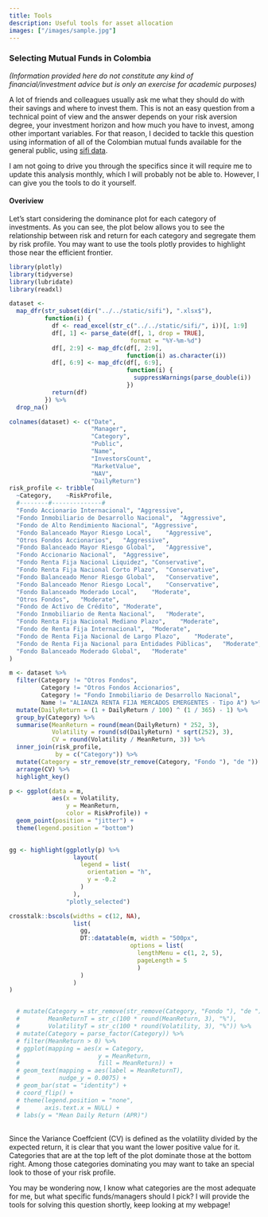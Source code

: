 ```yaml
---
title: Tools
description: Useful tools for asset allocation
images: ["/images/sample.jpg"]
---
```


### Selecting Mutual Funds in Colombia

*(Information provided here do not constitute any kind of financial/investment advice but is only an exercise for academic purposes)*

A lot of friends and colleagues usually ask me what they should do with their savings and where to invest them. This is not an easy question from a technical point of view and the answer depends on your risk aversion degree, your investment horizon and how much you have to invest, among other important variables. For that reason, I decided to tackle this question using information of all of the Colombian mutual funds available for the general public, using [sifi data](https://sificcolombia.lvaindices.com/estadisticas/).

I am not going to drive you through the specifics since it will require me to update this analysis monthly, which I will probably not be able to. However, I can give you the tools to do it yourself.

#### Overiview

Let's start considering the dominance plot for each category of investments. As you can see, the plot below allows you to see the relationship between risk and return for each category and segregate them by risk profile. You may want to use the tools plotly provides to highlight those near the efficient frontier.

```r
library(plotly)
library(tidyverse)
library(lubridate)
library(readxl)

dataset <- 
  map_dfr(str_subset(dir("../../static/sifi"), ".xlsx$"), 
          function(i) {
            df <- read_excel(str_c("../../static/sifi/", i))[, 1:9]
            df[, 1] <- parse_date(df[, 1, drop = TRUE], 
                                  format = "%Y-%m-%d")
            df[, 2:9] <- map_dfc(df[, 2:9], 
                                 function(i) as.character(i))
            df[, 6:9] <- map_dfc(df[, 6:9], 
                                 function(i) {
                                   suppressWarnings(parse_double(i))
                                 })
            return(df)
          }) %>% 
  drop_na() 

colnames(dataset) <- c("Date",
                       "Manager",
                       "Category",
                       "Public",
                       "Name",
                       "InvestorsCount",
                       "MarketValue",
                       "NAV",
                       "DailyReturn")
risk_profile <- tribble(
  ~Category,	~RiskProfile,
  #--------#--------------#
  "Fondo Accionario Internacional",	"Aggressive",
  "Fondo Inmobiliario de Desarrollo Nacional",	"Aggressive",
  "Fondo de Alto Rendimiento Nacional",	"Aggressive",
  "Fondo Balanceado Mayor Riesgo Local",	"Aggressive",
  "Otros Fondos Accionarios",	"Aggressive",
  "Fondo Balanceado Mayor Riesgo Global",	"Aggressive",
  "Fondo Accionario Nacional",	"Aggressive",
  "Fondo Renta Fija Nacional Liquidez",	"Conservative",
  "Fondo Renta Fija Nacional Corto Plazo",	"Conservative",
  "Fondo Balanceado Menor Riesgo Global",	"Conservative",
  "Fondo Balanceado Menor Riesgo Local",	"Conservative",
  "Fondo Balanceado Moderado Local",	"Moderate",
  "Otros Fondos",	"Moderate",
  "Fondo de Activo de Crédito",	"Moderate",
  "Fondo Inmobiliario de Renta Nacional",	"Moderate",
  "Fondo Renta Fija Nacional Mediano Plazo",	"Moderate",
  "Fondo de Renta Fija Internacional",	"Moderate",
  "Fondo de Renta Fija Nacional de Largo Plazo",	"Moderate",
  "Fondo de Renta Fija Nacional para Entidades Públicas",	"Moderate",
  "Fondo Balanceado Moderado Global",	"Moderate"
)

```



```r
m <- dataset %>% 
  filter(Category != "Otros Fondos",
         Category != "Otros Fondos Accionarios",
         Category != "Fondo Inmobiliario de Desarrollo Nacional",
         Name != "ALIANZA RENTA FIJA MERCADOS EMERGENTES - Tipo A") %>% 
  mutate(DailyReturn = (1 + DailyReturn / 100) ^ (1 / 365) - 1) %>% 
  group_by(Category) %>% 
  summarise(MeanReturn = round(mean(DailyReturn) * 252, 3),
            Volatility = round(sd(DailyReturn) * sqrt(252), 3),
            CV = round(Volatility / MeanReturn, 3)) %>% 
  inner_join(risk_profile, 
             by = c("Category")) %>% 
  mutate(Category = str_remove(str_remove(Category, "Fondo "), "de ")) %>% 
  arrange(CV) %>% 
  highlight_key()

p <- ggplot(data = m, 
            aes(x = Volatility, 
                y = MeanReturn,
                color = RiskProfile)) + 
  geom_point(position = "jitter") + 
  theme(legend.position = "bottom")
  

gg <- highlight(ggplotly(p) %>%
                  layout(
                    legend = list(
                      orientation = "h",
                      y = -0.2
                    )
                  ), 
                "plotly_selected")

crosstalk::bscols(widths = c(12, NA),
                  list(
                    gg, 
                    DT::datatable(m, width = "500px", 
                                  options = list(
                                    lengthMenu = c(1, 2, 5), 
                                    pageLength = 5
                                    )
                    )
                  )
)


  # mutate(Category = str_remove(str_remove(Category, "Fondo "), "de "),
  #        MeanReturnT = str_c(100 * round(MeanReturn, 3), "%"),
  #        VolatilityT = str_c(100 * round(Volatility, 3), "%")) %>% 
  # mutate(Category = parse_factor(Category)) %>% 
  # filter(MeanReturn > 0) %>% 
  # ggplot(mapping = aes(x = Category, 
  #                      y = MeanReturn,
  #                      fill = MeanReturn)) +
  # geom_text(mapping = aes(label = MeanReturnT),
  #           nudge_y = 0.0075) +
  # geom_bar(stat = "identity") +
  # coord_flip() +
  # theme(legend.position = "none",
  #       axis.text.x = NULL) +
  # labs(y = "Mean Daily Return (APR)")
```

<br>
Since the Variance Coeffcient (CV) is defined as the volatility divided by the expected return, it is clear that you want the lower positive value for it. Categories that are at the top left of the plot dominate those at the bottom right. Among those categories dominating you may want to take an special look to those of your risk profile.

You may be wondering now, I know what categories are the most adequate for me, but what specific funds/managers should I pick? I will provide the tools for solving this question shortly, keep looking at my webpage! 